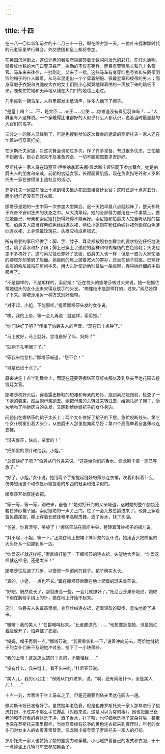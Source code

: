 ```yaml
---
---
---
```

title: 十四
---




在一八一〇年新年前夕的十二月三十一日，即在除夕那一天，一位叶卡捷琳娜时代的元老家里举行舞会。外交使团和皇上都将参加。

在英国滨河街上，这位元老的著名府第装饰着无数闪闪发光的彩灯。在灯火通明、铺着红地毯的大门口警卫森严，执勤的不仅有宪兵，而且有警察局长和几十名警官。马车来来往往，一批刚走，又来了一批，这些马车有身穿红色号衣和头戴带羽饰的帽子的仆人跟着。从马车里走出一个个穿着制服、佩戴星章和绶带的男人；而身穿缎子衣服和白鼬皮大衣的女士们则小心翼翼地踩着啪的一声放下来的踏板下来，匆匆忙忙地和无声地从铺在大门口的地毯上走过。

几乎每到一辆马车，人群里都发出低语声，许多人摘下了帽子。

“是皇上吗？……不，是大臣……亲王……公使……你难道没有看见羽饰吗？……”人群里有人这样说。一个穿戴得比谁都好的人似乎什么人都认识，说着当时最显赫的大官们的名字。

三分之一的客人已经到了，可是也接到参加这次舞会的邀请的罗斯托夫一家人还在忙着进行穿着打扮。

在罗斯托夫家里，对这次舞会谈论过多次，作了许多准备，有过很多忧虑，生怕接不到邀请，担心衣服来不及准备齐全，一切不能按照要求安排好。

罗斯托夫一家人将在玛丽亚·伊格纳季耶夫娜·佩龙斯卡娅陪同下参加舞会，她是伯爵夫人的朋友和亲戚，前朝的宫廷女官，长得面黄肌瘦，现在负责指导外省人罗斯托夫一家在彼得堡上流社会的活动。

罗斯托夫一家应在晚上十点到塔夫里达花园去接宫廷女官；这时已是十点差五分，而小姐们还没有穿好衣服。

娜塔莎是她的一生中第一次参加大型舞会。这一天她早晨八点就起床了，整天都处于兴奋不安和狂热的状态之中。从大清早起，她的全部精力都用在一件事情上，要把她自己、母亲和索尼娅打扮得好得不能再好。索尼娅和伯爵夫人完全听从她的摆布。伯爵夫人应当穿紫红色丝绒连衣裙，两位小姐则在粉红色绸衬裙外面穿白色薄纱连衣裙，上身佩戴玫瑰花。头发应梳成希腊式。

所有重要的事已经做了：脚、手、脖子、耳朵都按照参加舞会的要求特别仔细地洗过，喷了香水和扑了粉；脚上已穿上了透花的丝袜和带蝴蝶结的白色缎鞋；头发也差不多梳好了。这时索尼娅已穿好了衣服，伯爵夫人也一样；但是一直为大家忙活的娜塔莎却落到了后面。她瘦削的肩上披着宽大的罩衫，还坐在镜子前面。已穿好衣服的索尼娅站在房间中央，用大头针使劲地别最后一条缎带，弄得她纤细的手指都疼了。

“不是那样的，不是那样的，索尼娅！”正在梳头的娜塔莎转过头来说，她一把抓住帮她梳头的女仆还未来得及放手的头发。“蝴蝶结不是那样打的，过来。”索尼娅蹲了下来。娜塔莎用另一种方式别好缎带。

“对不起，小姐，不能那样。”握着娜塔莎头发的女仆说。

“唉，我的上帝，等一会儿再说！就这样，索尼娅。”

“你们快好了吧？”传来了伯爵夫人的声音。“现在已十点钟了。”

“马上就好，马上就好。您准备好了吗，妈妈？”

“就剩下扎牢帽子了。”

“等我来给您扎，”娜塔莎喊道，“您不会！”

“可是已经十点了。”

原来决定十点半到舞会上，而现在还要等娜塔莎穿好衣服以及到塔夫里达花园去接宫廷女官。

娜塔莎梳好头后，穿着露出舞鞋的短裙和母亲的短衫，跑到索尼娅跟前，检查了一下她的装束，然后朝母亲跑去。她把母亲的头转过来转过去，给她扎好了帽子，匆匆地吻了吻她灰白的头发，又跑到给她缝裙子的女仆身边。

问题出在娜塔莎的裙子太长上；两个女仆缭好了裙子的下摆，急忙咬断线头。第三个女仆嘴里衔着大头针，从伯爵夫人那里跑向索尼娅；第四个高高举着全套薄纱连衣裙。

“玛夫鲁莎，快点，亲爱的！”

“把那里的顶针递给我，小姐。”

“总该快好了吧？”伯爵从门外进来说。“这是给你们的香水。佩龙斯卡娅一定已等急了。”

“好了，小姐。”女仆说，她用两个手指提起缝好的薄纱连衣裙，吹着和抖着什么，仿佛想用这个动作显示她提着的东西的轻柔和洁净似的。

娜塔莎开始穿连衣裙。

“等一等，等一等，别进来，爸爸！”她对打开门的父亲喊道，这时她的整个脑袋还套在薄纱裙子里。索尼娅啪的一声关上门。过了一会儿放伯爵进来了。他身上穿着蓝色燕尾服，脚上穿着长统袜和半高靿皮鞋，洒了香水，抹了头油。

“爸爸，你真漂亮，美极了！”娜塔莎站在房间中央，整理着薄纱裙子的褶儿说。

“对不起，小姐，等一下。”正跪在地上把裙子抻平整的女仆说，她用舌头把嘴里的大头针从一边挪到另一边。

“你爱这样就这样吧，”索尼娅打量了一下娜塔莎的连衣裙，失望地大声说，“你爱这样就这样吧，还是太长！”

娜塔莎往后退了几步，以便照一照窗间的镜子。裙子确实太长。

“真的，小姐，一点也不长。”跟在娜塔莎后面在地上爬着的玛夫鲁莎说。

“好吧，既然说长了，那就缭高一些，一会儿就缭好了。”杜尼亚莎果断地说，她取下别在胸前手绢上的针，跪在地上开始干起来。

这时，伯爵夫人头戴高筒帽，身穿丝绒连衣裙，迈着轻盈的脚步，羞怯地走了进来。

“喔唷！我的美人！”伯爵喊叫起来。“比谁都漂亮！……”他想要拥抱她，但是她红着脸躲开了，怕弄皱了衣服。

“妈妈，帽子再侧一点，”娜塔莎说，“我要重新扎一下，”说着冲向前去，而给她缝裙子的女仆们来不及跟她冲过去，扯下了一小块薄纱。

“我的上帝！这是怎么搞的？真的，不能怪我……”

“没有什么，我来缝上，看不出来的。”杜尼亚莎说。

“美人儿，我的小公主！”保姆从门外进来，说。“啊，还有索纽什卡，全是美人儿！……”

十点一刻，大家终于坐上马车走了。但是还需要到塔夫里达花园去一趟。

佩龙斯卡娅已准备好了。虽然她年老色衰，但是也像罗斯托夫一家人那样进行了梳洗打扮，不过并不那么手忙脚乱（对她来说，这是习以为常的事），她也把自己衰老的和不好看的身体洗干净，洒了香水，扑了粉，也仔细地洗擦了耳朵背后，甚至也像在罗斯托夫家里那样，当她穿着绣有花字的黄色连衣裙来到客厅时，年老的女仆们对女主人的衣着非常赞赏。佩龙斯卡娅夸奖了罗斯托夫一家人的打扮。

罗斯托夫一家人也赞扬了她的鉴赏力和穿戴，小心地护着自己的发式和衣服，于十一点钟坐上几辆马车去参加舞会了。